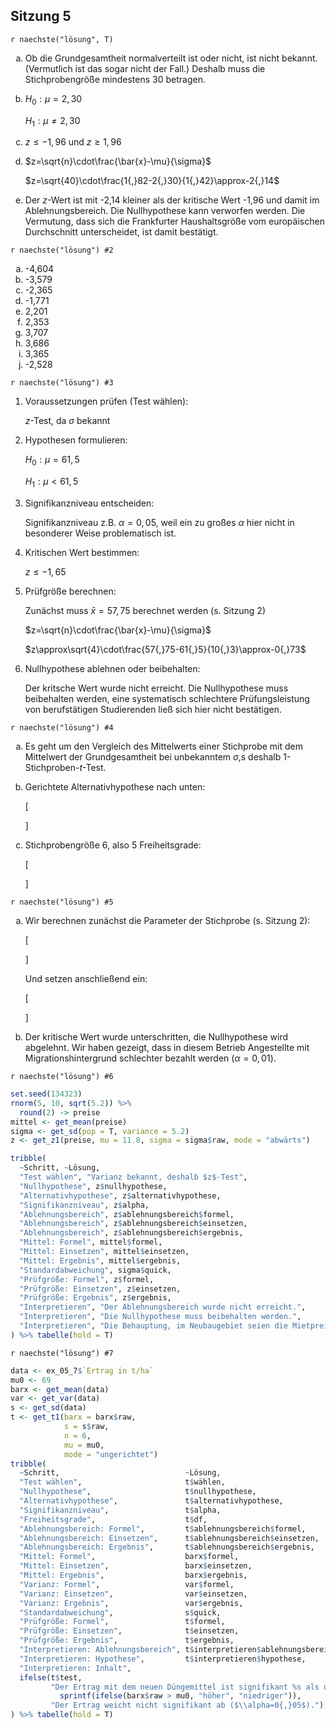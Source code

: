 ## Sitzung 5 {-}

`r naechste("lösung", T)`

a) Ob die Grundgesamtheit normalverteilt ist oder nicht, ist nicht bekannt. (Vermutlich ist das sogar nicht der Fall.) Deshalb muss die Stichprobengröße mindestens 30 betragen.

b) $H_0 : \mu = 2{,}30$

    $H_1 : \mu \neq 2{,}30$

c) $z \leq -1{,}96$ und $z \geq 1{,}96$

d) $z=\sqrt{n}\cdot\frac{\bar{x}-\mu}{\sigma}$

    $z=\sqrt{40}\cdot\frac{1{,}82-2{,}30}{1{,}42}\approx-2{,}14$

e) Der $z$-Wert ist mit -2,14 kleiner als der kritische Wert -1,96 und damit im Ablehnungsbereich. Die Nullhypothese kann verworfen werden. Die Vermutung, dass sich die Frankfurter Haushaltsgröße vom europäischen Durchschnitt unterscheidet, ist damit bestätigt.

`r naechste("lösung") #2`

a)  -4,604
a)  -3,579
a)  -2,365
a)  -1,771
a)  2,201
a)  2,353
a)  3,707
a)  3,686
a)  3,365
a)  -2,528

`r naechste("lösung") #3`

1. Voraussetzungen prüfen (Test wählen):

    $z$-Test, da $\sigma$ bekannt

2. Hypothesen formulieren:

    $H_0 : \mu = 61{,}5$

    $H_1 : \mu < 61{,}5$

3. Signifikanzniveau entscheiden:

    Signifikanzniveau z.B. $\alpha=0,05$, weil ein zu großes $\alpha$ hier nicht in besonderer Weise problematisch ist.

4. Kritischen Wert bestimmen:

    $z \leq -1{,}65$

5. Prüfgröße berechnen:

    Zunächst muss $\bar{x} = 57{,}75$ berechnet werden (s. Sitzung 2)

    $z=\sqrt{n}\cdot\frac{\bar{x}-\mu}{\sigma}$

    $z\approx\sqrt{4}\cdot\frac{57{,}75-61{,}5}{10{,}3}\approx-0{,}73$

6. Nullhypothese ablehnen oder beibehalten:

    Der kritsche Wert wurde nicht erreicht. Die Nullhypothese muss beibehalten werden, eine systematisch schlechtere Prüfungsleistung von berufstätigen Studierenden ließ sich hier nicht bestätigen.

`r naechste("lösung") #4`

a) Es geht um den Vergleich des Mittelwerts einer Stichprobe mit dem Mittelwert der Grundgesamtheit bei unbekanntem $\sigma$,s deshalb 1-Stichproben-$t$-Test.

b) Gerichtete Alternativhypothese nach unten:

    \[\begin{aligned}
    H_0: \mu=3042,43\\
    H_1: \mu < 3042,43
    \end{aligned}\] 

c) Stichprobengröße 6, also 5 Freiheitsgrade:

    \[\begin{aligned}
    t &\leq t_{5;1\%}\\
    t &\leq -3,365
    \end{aligned}\] 

`r naechste("lösung") #5`

a) Wir berechnen zunächst die Parameter der Stichprobe (s. Sitzung 2):

    \[\begin{aligned}
    \bar{x}&\approx2964,50\\
    s&\approx 51,93
    \end{aligned}\] 

    Und setzen anschließend ein:

    \[\begin{aligned}
    t &= \sqrt{n}\cdot\frac{\bar{x}-\mu_0}{s}\\[5pt]
    &=\sqrt{6}\cdot\frac{2964,50-3042,43}{51,93}\\
    &\approx-3,676
    \end{aligned}\]

b) Der kritische Wert wurde unterschritten, die Nullhypothese wird abgelehnt. Wir haben gezeigt, dass in diesem Betrieb Angestellte mit Migrationshintergrund schlechter bezahlt werden ($\alpha=0,01$).

`r naechste("lösung") #6`

```r
set.seed(134323)
rnorm(5, 10, sqrt(5.2)) %>%
  round(2) -> preise
mittel <- get_mean(preise)
sigma <- get_sd(pop = T, variance = 5.2)
z <- get_z1(preise, mu = 11.8, sigma = sigma$raw, mode = "abwärts")

tribble(
  ~Schritt, ~Lösung,
  "Test wählen", "Varianz bekannt, deshalb $z$-Test",
  "Nullhypothese", z$nullhypothese,
  "Alternativhypothese", z$alternativhypothese,
  "Signifikanzniveau", z$alpha,
  "Ablehnungsbereich", z$ablehnungsbereich$formel,
  "Ablehnungsbereich", z$ablehnungsbereich$einsetzen,
  "Ablehnungsbereich", z$ablehnungsbereich$ergebnis,
  "Mittel: Formel", mittel$formel,
  "Mittel: Einsetzen", mittel$einsetzen,
  "Mittel: Ergebnis", mittel$ergebnis,
  "Standardabweichung", sigma$quick,
  "Prüfgröße: Formel", z$formel,
  "Prüfgröße: Einsetzen", z$einsetzen,
  "Prüfgröße: Ergebnis", z$ergebnis,
  "Interpretieren", "Der Ablehnungsbereich wurde nicht erreicht.",
  "Interpretieren", "Die Nullhypothese muss beibehalten werden.",
  "Interpretieren", "Die Behauptung, im Neubaugebiet seien die Mietpreise günstiger, konnte nicht bestätigt werden.",
) %>% tabelle(hold = T)
```
`r naechste("lösung") #7`

```r
data <- ex_05_7$`Ertrag in t/ha`
mu0 <- 69
barx <- get_mean(data)
var <- get_var(data)
s <- get_sd(data)
t <- get_t1(barx = barx$raw,
            s = s$raw,
            n = 6,
            mu = mu0,
            mode = "ungerichtet")
tribble(
  ~Schritt,                            ~Lösung,
  "Test wählen",                       t$wählen,
  "Nullhypothese",                     t$nullhypothese,
  "Alternativhypothese",               t$alternativhypothese,
  "Signifikanzniveau",                 t$alpha,
  "Freiheitsgrade",                    t$df,
  "Ablehnungsbereich: Formel",         t$ablehnungsbereich$formel,
  "Ablehnungsbereich: Einsetzen",      t$ablehnungsbereich$einsetzen,
  "Ablehnungsbereich: Ergebnis",       t$ablehnungsbereich$ergebnis,
  "Mittel: Formel",                    barx$formel,
  "Mittel: Einsetzen",                 barx$einsetzen,
  "Mittel: Ergebnis",                  barx$ergebnis,
  "Varianz: Formel",                   var$formel,
  "Varianz: Einsetzen",                var$einsetzen,
  "Varianz: Ergebnis",                 var$ergebnis,
  "Standardabweichung",                s$quick,
  "Prüfgröße: Formel",                 t$formel,
  "Prüfgröße: Einsetzen",              t$einsetzen,
  "Prüfgröße: Ergebnis",               t$ergebnis,
  "Interpretieren: Ablehnungsbereich", t$interpretieren$ablehnungsbereich,
  "Interpretieren: Hypothese",         t$interpretieren$hypothese,
  "Interpretieren: Inhalt",
  ifelse(t$test,
         "Der Ertrag mit dem neuen Düngemittel ist signifikant %s als ohne ($\\alpha=0{,}05$)." %>%
           sprintf(ifelse(barx$raw > mu0, "höher", "niedriger")),
         "Der Ertrag weicht nicht signifikant ab ($\\alpha=0{,}05$)."),
) %>% tabelle(hold = T)
```
